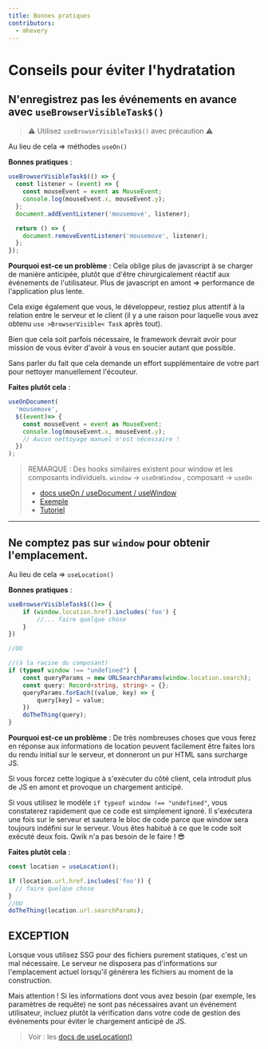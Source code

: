 ```yaml
---
title: Bonnes pratiques
contributors:
  - mhevery
---
```


# Conseils pour éviter l'hydratation

## N'enregistrez pas les événements en avance avec `useBrowserVisibleTask$()`

> ⚠ Utilisez `useBrowserVisibleTask$()` avec précaution ⚠

Au lieu de cela => méthodes `useOn()`

**Bonnes pratiques** :

```ts
useBrowserVisibleTask$(() => {
  const listener = (event) => {
    const mouseEvent = event as MouseEvent;
    console.log(mouseEvent.x, mouseEvent.y);
  };
  document.addEventListener('mousemove', listener);

  return () => {
    document.removeEventListener('mousemove', listener);
  };
});
```

**Pourquoi est-ce un problème** :
Cela oblige plus de javascript à se charger de manière anticipée, plutôt que d'être chirurgicalement réactif aux événements de l'utilisateur. Plus de javascript en amont => performance de l'application plus lente.

Cela exige également que vous, le développeur, restiez plus attentif à la relation entre le serveur et le client (il y a une raison pour laquelle vous avez obtenu `use >BrowserVisible< Task` après tout).

Bien que cela soit parfois nécessaire, le framework devrait avoir pour mission de vous éviter d'avoir à vous en soucier autant que possible.

Sans parler du fait que cela demande un effort supplémentaire de votre part pour nettoyer manuellement l'écouteur.

**Faites plutôt cela** :

```ts
useOnDocument(
  'mousemove',
  $((event)=> {
    const mouseEvent = event as MouseEvent;
    console.log(mouseEvent.x, mouseEvent.y);
    // Aucun nettoyage manuel n'est nécessaire !
  })
);
```

> REMARQUE : Des hooks similaires existent pour window et les composants individuels.
> `window` -> `useOnWindow` , composant -> `useOn`
>
> - [docs useOn / useDocument / useWindow](https://qwik.builder.io/tutorial/hooks/use-on/)
> - [Exemple](https://qwik.builder.io/tutorial/hooks/use-on/#example)
> - [Tutoriel](https://qwik.builder.io/tutorial/events/programmatic/)

----

## Ne comptez pas sur `window` pour obtenir l'emplacement.

Au lieu de cela => `useLocation()`

**Bonnes pratiques** :

```ts
useBrowserVisibleTask$(()=> {
    if (window.location.href).includes('foo') {
        //... faire quelque chose
    }
})

//OU

//(à la racine du composant)
if (typeof window !== "undefined") {
    const queryParams = new URLSearchParams(window.location.search);
    const query: Record<string, string> = {};
    queryParams.forEach((value, key) => {
        query[key] = value;
    })
    doTheThing(query);
}
```

**Pourquoi est-ce un problème** :
De très nombreuses choses que vous ferez en réponse aux informations de location peuvent facilement être faites lors du rendu initial sur le serveur, et donneront un pur HTML sans surcharge JS.

Si vous forcez cette logique à s'exécuter du côté client, cela introduit plus de JS en amont et provoque un chargement anticipé.

Si vous utilisez le modèle `if typeof window !== "undefined"`, vous constaterez rapidement que ce code est simplement ignoré. Il s'exécutera une fois sur le serveur et sautera le bloc de code parce que window sera toujours indéfini sur le serveur. Vous êtes habitué à ce que le code soit exécuté deux fois. Qwik n'a pas besoin de le faire ! 😎

**Faites plutôt cela** :

```ts
const location = useLocation();

if (location.url.href.includes('foo')) {
  // faire quelque chose
}
//OU
doTheThing(location.url.searchParams);
```

## EXCEPTION

Lorsque vous utilisez SSG pour des fichiers purement statiques, c'est un mal nécessaire. Le serveur ne disposera pas d'informations sur l'emplacement actuel lorsqu'il générera les fichiers au moment de la construction.

Mais attention ! Si les informations dont vous avez besoin (par exemple, les paramètres de requête) ne sont pas nécessaires avant un événement utilisateur, incluez plutôt la vérification dans votre code de gestion des événements pour éviter le chargement anticipé de JS.

> Voir : les [docs de useLocation()](https://qwik.builder.io/qwikcity/api/#uselocation)
